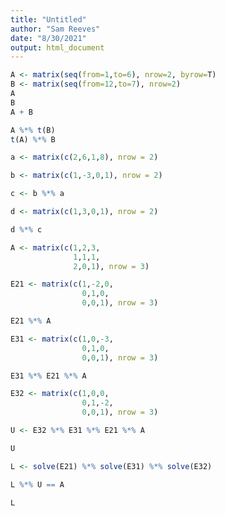 ```yaml
---
title: "Untitled"
author: "Sam Reeves"
date: "8/30/2021"
output: html_document
---
```


```r
A <- matrix(seq(from=1,to=6), nrow=2, byrow=T)
B <- matrix(seq(from=12,to=7), nrow=2)
A
B
A + B
```
```r
A %*% t(B)
t(A) %*% B
```

```r
a <- matrix(c(2,6,1,8), nrow = 2)

b <- matrix(c(1,-3,0,1), nrow = 2)

c <- b %*% a

d <- matrix(c(1,3,0,1), nrow = 2)

d %*% c
```

```r
A <- matrix(c(1,2,3,
              1,1,1,
              2,0,1), nrow = 3)

E21 <- matrix(c(1,-2,0,
                0,1,0,
                0,0,1), nrow = 3)

E21 %*% A

E31 <- matrix(c(1,0,-3,
                0,1,0,
                0,0,1), nrow = 3)

E31 %*% E21 %*% A

E32 <- matrix(c(1,0,0,
                0,1,-2,
                0,0,1), nrow = 3)

U <- E32 %*% E31 %*% E21 %*% A

U
```

```r

L <- solve(E21) %*% solve(E31) %*% solve(E32)

L %*% U == A
```

```r
L
```

